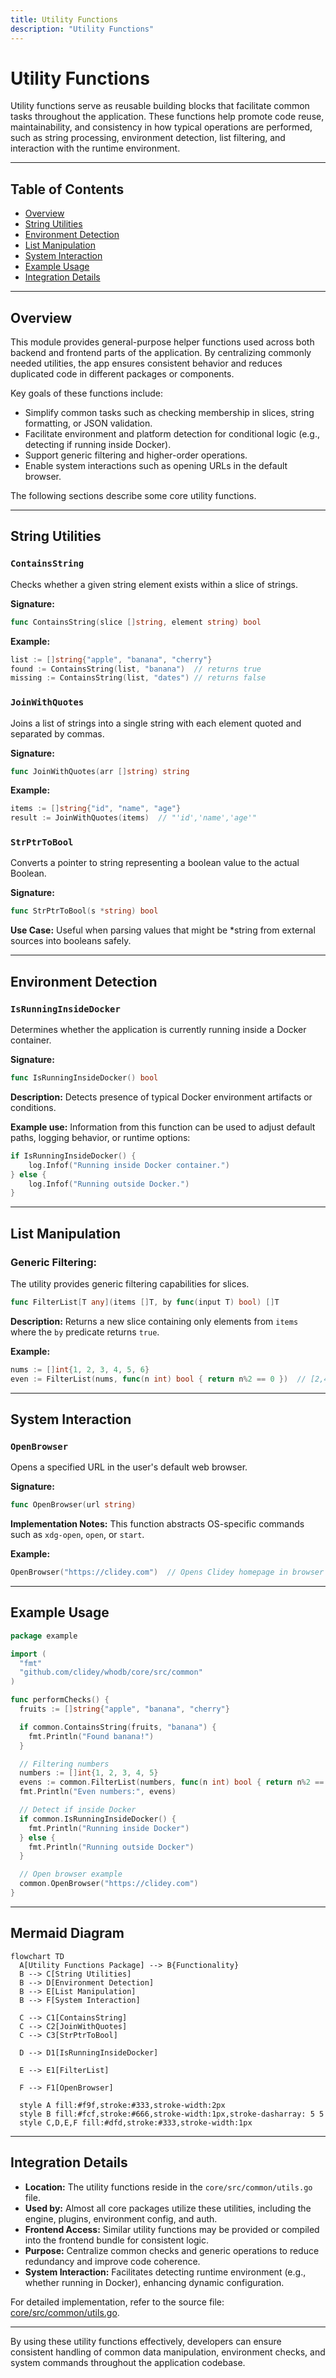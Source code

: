 ```yaml
---
title: Utility Functions
description: "Utility Functions"
---
```

# Utility Functions

Utility functions serve as reusable building blocks that facilitate common tasks throughout the application. These functions help promote code reuse, maintainability, and consistency in how typical operations are performed, such as string processing, environment detection, list filtering, and interaction with the runtime environment.

---

## Table of Contents

- [Overview](#overview)
- [String Utilities](#string-utilities)
- [Environment Detection](#environment-detection)
- [List Manipulation](#list-manipulation)
- [System Interaction](#system-interaction)
- [Example Usage](#example-usage)
- [Integration Details](#integration-details)

---

## Overview

This module provides general-purpose helper functions used across both backend and frontend parts of the application. By centralizing commonly needed utilities, the app ensures consistent behavior and reduces duplicated code in different packages or components.

Key goals of these functions include:

- Simplify common tasks such as checking membership in slices, string formatting, or JSON validation.
- Facilitate environment and platform detection for conditional logic (e.g., detecting if running inside Docker).
- Support generic filtering and higher-order operations.
- Enable system interactions such as opening URLs in the default browser.

The following sections describe some core utility functions.

---

## String Utilities

### `ContainsString`

Checks whether a given string element exists within a slice of strings.

**Signature:**
```go
func ContainsString(slice []string, element string) bool
```

**Example:**

```go
list := []string{"apple", "banana", "cherry"}
found := ContainsString(list, "banana")  // returns true
missing := ContainsString(list, "dates") // returns false
```

### `JoinWithQuotes`

Joins a list of strings into a single string with each element quoted and separated by commas.

**Signature:**
```go
func JoinWithQuotes(arr []string) string
```

**Example:**

```go
items := []string{"id", "name", "age"}
result := JoinWithQuotes(items)  // "'id','name','age'"
```

### `StrPtrToBool`

Converts a pointer to string representing a boolean value to the actual Boolean.

**Signature:**
```go
func StrPtrToBool(s *string) bool
```

**Use Case:**
Useful when parsing values that might be *string from external sources into booleans safely.

---

## Environment Detection

### `IsRunningInsideDocker`

Determines whether the application is currently running inside a Docker container.

**Signature:**
```go
func IsRunningInsideDocker() bool
```

**Description:**
Detects presence of typical Docker environment artifacts or conditions.

**Example use:**
Information from this function can be used to adjust default paths, logging behavior, or runtime options:

```go
if IsRunningInsideDocker() {
    log.Infof("Running inside Docker container.")
} else {
    log.Infof("Running outside Docker.")
}
```

---

## List Manipulation

### Generic Filtering:

The utility provides generic filtering capabilities for slices.

```go
func FilterList[T any](items []T, by func(input T) bool) []T
```

**Description:**
Returns a new slice containing only elements from `items` where the `by` predicate returns `true`.

**Example:**

```go
nums := []int{1, 2, 3, 4, 5, 6}
even := FilterList(nums, func(n int) bool { return n%2 == 0 })  // [2,4,6]
```

---

## System Interaction

### `OpenBrowser`

Opens a specified URL in the user's default web browser.

**Signature:**
```go
func OpenBrowser(url string)
```

**Implementation Notes:**
This function abstracts OS-specific commands such as `xdg-open`, `open`, or `start`.

**Example:**

```go
OpenBrowser("https://clidey.com")  // Opens Clidey homepage in browser
```

---

## Example Usage

```go
package example

import (
  "fmt"
  "github.com/clidey/whodb/core/src/common"
)

func performChecks() {
  fruits := []string{"apple", "banana", "cherry"}

  if common.ContainsString(fruits, "banana") {
    fmt.Println("Found banana!")
  }

  // Filtering numbers
  numbers := []int{1, 2, 3, 4, 5}
  evens := common.FilterList(numbers, func(n int) bool { return n%2 == 0 })
  fmt.Println("Even numbers:", evens)

  // Detect if inside Docker
  if common.IsRunningInsideDocker() {
    fmt.Println("Running inside Docker")
  } else {
    fmt.Println("Running outside Docker")
  }

  // Open browser example
  common.OpenBrowser("https://clidey.com")
}
```

---

## Mermaid Diagram

```mermaid
flowchart TD
  A[Utility Functions Package] --> B{Functionality}
  B --> C[String Utilities]
  B --> D[Environment Detection]
  B --> E[List Manipulation]
  B --> F[System Interaction]

  C --> C1[ContainsString]
  C --> C2[JoinWithQuotes]
  C --> C3[StrPtrToBool]

  D --> D1[IsRunningInsideDocker]

  E --> E1[FilterList]

  F --> F1[OpenBrowser]

  style A fill:#f9f,stroke:#333,stroke-width:2px
  style B fill:#fcf,stroke:#666,stroke-width:1px,stroke-dasharray: 5 5
  style C,D,E,F fill:#dfd,stroke:#333,stroke-width:1px
```

---

## Integration Details

- **Location:** The utility functions reside in the `core/src/common/utils.go` file.
- **Used by:** Almost all core packages utilize these utilities, including the engine, plugins, environment config, and auth.
- **Frontend Access:** Similar utility functions may be provided or compiled into the frontend bundle for consistent logic.
- **Purpose:** Centralize common checks and generic operations to reduce redundancy and improve code coherence.
- **System Interaction:** Facilitates detecting runtime environment (e.g., whether running in Docker), enhancing dynamic configuration.

For detailed implementation, refer to the source file: [core/src/common/utils.go](/core/src/common/utils.go).

---

By using these utility functions effectively, developers can ensure consistent handling of common data manipulation, environment checks, and system commands throughout the application codebase.